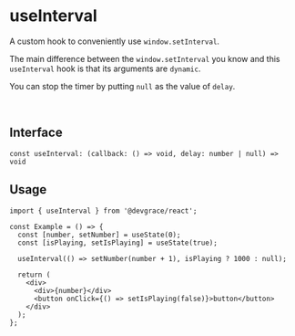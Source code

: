# useInterval

A custom hook to conveniently use `window.setInterval`.

The main difference between the `window.setInterval` you know and this `useInterval` hook is that its arguments are `dynamic`.

You can stop the timer by putting `null` as the value of `delay`.

<br />

## Interface
```tsx
const useInterval: (callback: () => void, delay: number | null) => void
```

## Usage

```tsx
import { useInterval } from '@devgrace/react';

const Example = () => {
  const [number, setNumber] = useState(0);
  const [isPlaying, setIsPlaying] = useState(true);

  useInterval(() => setNumber(number + 1), isPlaying ? 1000 : null);

  return (
    <div>
      <div>{number}</div>
      <button onClick={() => setIsPlaying(false)}>button</button>
    </div>
  );
};
```